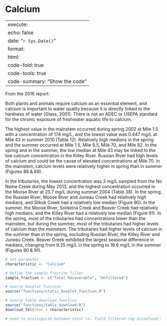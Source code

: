# Calcium

---
execute:
  echo: false
date: "`r Sys.Date()`"
format:
  html:
    code-fold: true
    code-tools: true
    code-summary: "Show the code"
---

From the 2016 report:

Both plants and animals require calcium as an essential element, and calcium is important to water quality because it is directly linked to the hardness of water (Glass, 2001). There is not an ADEC or USEPA standard for the chronic exposure of freshwater aquatic life to calcium.

The highest value in the mainstem occurred during spring 2002 at Mile 1.5 with a concentration of 174 mg/L, and the lowest value was 0.447 mg/L at Mile 43 in summer 2010 (Table 12). Relatively high medians in the spring and the summer occurred at Mile 1.5, Mile 6.5, Mile 70, and Mile 82. In the spring and in the summer, the low median at Mile 43 may be linked to the low calcium concentration in the Killey River. Russian River had high levels of calcium and could be the cause of elevated concentrations at Mile 70. In the mainstem, calcium levels were relatively higher in spring than in summer (Figures 88 & 89).

In the tributaries, the lowest concentration was 3 mg/L sampled from the No Name Creek during May 2013, and the highest concentration occurred in the Moose River at 25.7 mg/L during summer 2004 (Table 38). In the spring, the Russian River, Moose River and Juneau Creek had relatively high medians, and Slikok Creek had a relatively low median (Figure 90). In the summer, the Moose River, Soldotna Creek and Beaver Creek had relatively high medians, and the Killey River had a relatively low median (Figure 91). In the spring, most of the tributaries had concentrations lower than the mainstem, but during the summer, most of the tributaries had higher levels of calcium than the mainstem. The tributaries had higher levels of calcium in the summer than in the spring, excluding Russian River, the Killey River and Juneau Creek. Beaver Creek exhibited the largest seasonal difference in medians, changing from 9.25 mg/L in the spring to 18.6 mg/L in the summer (Figures 90 & 91).


```r

# set parameter
characteristic <- "Calcium"

# Define the sample fraction filter
sample_fraction <- c("Total Recoverable", "Unfiltered")

# source boxplot function
source("functions/static_boxplot_function.R")

# source table download function
source("functions/table_download.R")
download_tbl(char = characteristic)

# need to distinguish between total vs. field filtered (eg dissolved); (specified in ResultSampleFractionText). maybe a seperate plot or table to compare diss vs total values when applicable. 

```
